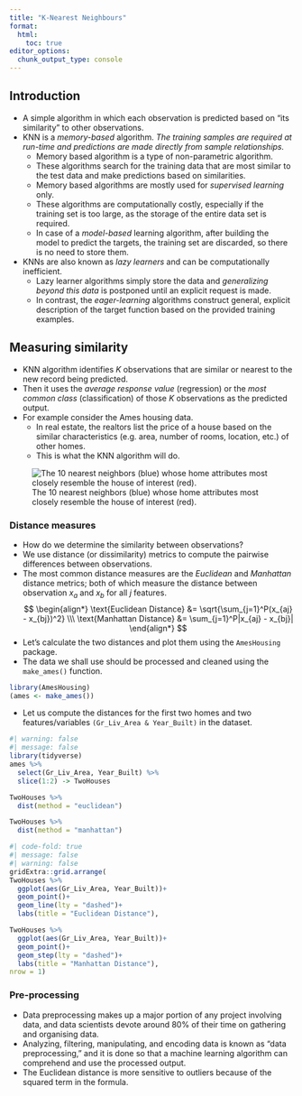 ```yaml
---
title: "K-Nearest Neighbours"
format: 
  html:
    toc: true
editor_options: 
  chunk_output_type: console
---
```




## Introduction
- A simple algorithm in which each observation is predicted based on "its similarity" to other observations.
- KNN is a *memory-based* algorithm. *The training samples are required at run-time and predictions are made directly from sample relationships.* 
  - Memory based algorithm is a type of non-parametric algorithm.
  - These algorithms search for the training data that are most similar to the test data and make predictions based on similarities.
  - Memory based algorithms are mostly used for *supervised learning* only.
  - These algorithms are computationally costly, especially if the training set is too large, as the storage of the entire data set is required.
  - In case of a *model-based* learning algorithm, after building the model to predict the targets, the training set are discarded, so there is no need to store them. 
- KNNs are also known as *lazy learners* and can be computationally inefficient.
  - Lazy learner algorithms simply store the data and *generalizing beyond this data* is postponed until an explicit request is made.
  - In contrast, the *eager-learning* algorithms construct general, explicit description of the target function based on the provided training examples.
  
## Measuring similarity
- KNN algorithm identifies *K* observations that are similar or nearest to the new record being predicted.
- Then it uses the *average response value* (regression) or the *most common class* (classification) of those *K* observations as the predicted output.
- For example consider the Ames housing data.
  - In real estate, the realtors list the price of a house based on the similar characteristics (e.g. area, number of rooms, location, etc.) of other homes.
  - This is what the KNN algorithm will do.
  
![The 10 nearest neighbors (blue) whose home attributes most closely resemble the house of interest (red).](https://bradleyboehmke.github.io/HOML/06c-knn_files/figure-html/map-homes-1.png)

### Distance measures
- How do we determine the similarity between observations? 
- We use distance (or dissimilarity) metrics to compute the pairwise differences between observations. 
- The most common distance measures are the *Euclidean* and *Manhattan* distance metrics; both of which measure the distance between observation $x_a$ and $x_b$ for all $j$ features.
$$
\begin{align*}
\text{Euclidean Distance} &= \sqrt{\sum_{j=1}^P(x_{aj} - x_{bj})^2} \\\
\text{Manhattan Distance} &= \sum_{j=1}^P|x_{aj} - x_{bj}|
\end{align*}
$$
- Let's calculate the two distances and plot them using the `AmesHousing` package. 
- The data we shall use should be processed and cleaned using the `make_ames()` function. 

```r
library(AmesHousing)
(ames <- make_ames())
```

- Let us compute the distances for the first two homes and two features/variables `(Gr_Liv_Area & Year_Built)` in the dataset.

```r
#| warning: false
#| message: false
library(tidyverse)
ames %>% 
  select(Gr_Liv_Area, Year_Built) %>% 
  slice(1:2) -> TwoHouses

TwoHouses %>% 
  dist(method = "euclidean")

TwoHouses %>% 
  dist(method = "manhattan")
```

```r
#| code-fold: true
#| message: false
#| warning: false
gridExtra::grid.arrange(
TwoHouses %>% 
  ggplot(aes(Gr_Liv_Area, Year_Built))+
  geom_point()+
  geom_line(lty = "dashed")+
  labs(title = "Euclidean Distance"),

TwoHouses %>% 
  ggplot(aes(Gr_Liv_Area, Year_Built))+
  geom_point()+
  geom_step(lty = "dashed")+
  labs(title = "Manhattan Distance"),
nrow = 1)
```

### Pre-processing
- Data preprocessing makes up a major portion of any project involving data, and data scientists devote around 80% of their time on gathering and organising data.
- Analyzing, filtering, manipulating, and encoding data is known as "data preprocessing," and it is done so that a machine learning algorithm can comprehend and use the processed output.
- The Euclidean distance is more sensitive to outliers because of the squared term in the formula.








